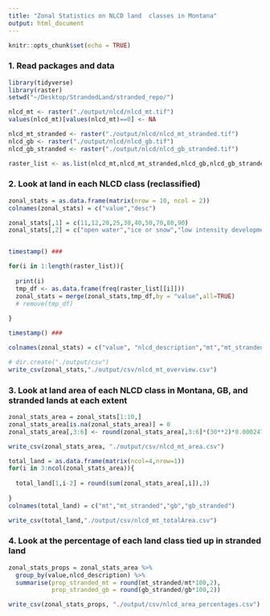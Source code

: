 ```yaml
---
title: "Zonal Statistics on NLCD land  classes in Montana"
output: html_document
---
```


```r
knitr::opts_chunk$set(echo = TRUE)
```

### 1. Read packages and data
```r

library(tidyverse)
library(raster)
setwd("~/Desktop/StrandedLand/stranded_repo/")

nlcd_mt <- raster("./output/nlcd/nlcd_mt.tif")
values(nlcd_mt)[values(nlcd_mt)==0] <- NA

nlcd_mt_stranded <- raster("./output/nlcd/nlcd_mt_stranded.tif")
nlcd_gb <- raster("./output/nlcd/nlcd_gb.tif")
nlcd_gb_stranded <- raster("./output/nlcd/nlcd_gb_stranded.tif")

raster_list <- as.list(nlcd_mt,nlcd_mt_stranded,nlcd_gb,nlcd_gb_stranded)
```


### 2. Look at land in each NLCD class (reclassified)
```r

zonal_stats = as.data.frame(matrix(nrow = 10, ncol = 2))
colnames(zonal_stats) = c("value","desc")

zonal_stats[,1] = c(11,12,20,25,30,40,50,70,80,90)
zonal_stats[,2] = c("open water","ice or snow","low intensity development","high intensity development","barren","forest","shrub","herbaceous","cropland","wetlands")


timestamp() ### 

for(i in 1:length(raster_list)){
  
  print(i)
  tmp_df <- as.data.frame(freq(raster_list[[i]]))
  zonal_stats = merge(zonal_stats,tmp_df,by = "value",all=TRUE)
  # remove(tmp_df)
  
}

timestamp() ### 

colnames(zonal_stats) = c("value", "nlcd_description","mt","mt_stranded","gb","gb_stranded")

# dir.create("./output/csv")
write_csv(zonal_stats,"./output/csv/nlcd_mt_overview.csv")
```

### 3. Look at land area of each NLCD class in Montana, GB, and stranded lands at each extent 
```r

zonal_stats_area = zonal_stats[1:10,]
zonal_stats_area[is.na(zonal_stats_area)] = 0
zonal_stats_area[,3:6] <- round(zonal_stats_area[,3:6]*(30**2)*0.000247,3)

write_csv(zonal_stats_area, "./output/csv/nlcd_mt_area.csv")

total_land = as.data.frame(matrix(ncol=4,nrow=1))
for(i in 3:ncol(zonal_stats_area)){
  
  total_land[1,i-2] = round(sum(zonal_stats_area[,i]),3)
  
}
colnames(total_land) = c("mt","mt_stranded","gb","gb_stranded")

write_csv(total_land,"./output/csv/nlcd_mt_totalArea.csv")
```


### 4. Look at the percentage of each land class tied up in stranded land
```r

zonal_stats_props = zonal_stats_area %>% 
  group_by(value,nlcd_description) %>% 
  summarise(prop_stranded_mt = round(mt_stranded/mt*100,2),
            prop_stranded_gb = round(gb_stranded/gb*100,2))

write_csv(zonal_stats_props, "./output/csv/nlcd_area_percentages.csv")
```

